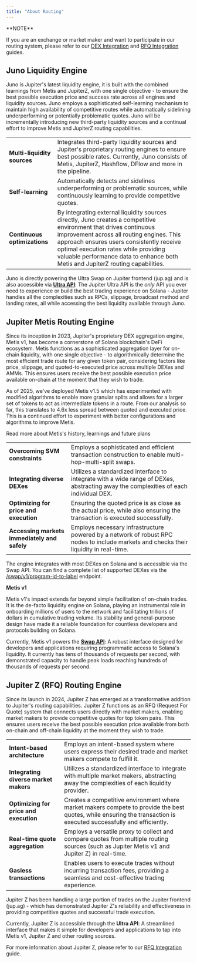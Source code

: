 ---
title: "About Routing"
---

<Info>
**NOTE**

If you are an exchange or market maker and want to participate in our routing system, please refer to our [DEX Integration](/routing/dex-integration) and [RFQ Integration](/docs/routing/rfq-integration) guides.
</Info>

## Juno Liquidity Engine

Juno is Jupiter's latest liquidity engine, it is built with the combined learnings from Metis and JupiterZ, with one single objective - to ensure the best possible execution price and success rate across all engines and liquidity sources. Juno employs a sophisticated self-learning mechanism to maintain high availability of competitive routes while automatically sidelining underperforming or potentially problematic quotes. Juno will be incrementally introducing new third-party liquidity sources and a continual effort to improve Metis and JupiterZ routing capabilities.

|  |  |
| :--- | :--- |
| **Multi-liquidity sources** | Integrates third-party liquidity sources and Jupiter's proprietary routing engines to ensure best possible rates.      Currently, Juno consists of Metis, JupiterZ, Hashflow, DFlow and more in the pipeline. |
| **Self-learning** | Automatically detects and sidelines underperforming or problematic sources, while continuously learning to provide competitive quotes. |
| **Continuous optimizations** | By integrating external liquidity sources directly, Juno creates a competitive environment that drives continuous improvement across all routing engines. This approach ensures users consistently receive optimal execution rates while providing valuable performance data to enhance both Metis and JupiterZ routing capabilities. |

Juno is directly powering the Ultra Swap on Jupiter frontend (jup.ag) and is also accessible via [**Ultra API**](/docs/ultra): The Jupiter Ultra API is the *only* API you ever need to experience or build the best trading experience on Solana - Jupiter handles all the complexities such as RPCs, slippage, broadcast method and landing rates, all while accessing the best liquidity available through Juno.

## Jupiter Metis Routing Engine

Since its inception in 2023, Jupiter's proprietary DEX aggregation engine, Metis v1, has become a cornerstone of Solana blockchain's DeFi ecosystem. Metis functions as a sophisticated aggregation layer for on-chain liquidity, with one single objective - to algorithmically determine the most efficient trade route for any given token pair, considering factors like price, slippage, and quoted-to-executed price across multiple DEXes and AMMs. This ensures users receive the best possible execution price available on-chain at the moment that they wish to trade.

As of 2025, we've deployed Metis v1.5 which has experimented with modified algorithms to enable more granular splits and allows for a larger set of tokens to act as intermediate tokens in a route. From our analysis so far, this translates to 4.6x less spread between quoted and executed price. This is a continued effort to experiment with better configurations and algorithms to improve Metis.

<Card href="https://x.com/sssionggg/status/1912378618711535889" icon="book-open" horizontal>
  Read more about Metis's history, learnings and future plans
</Card>


|  |  |
| :--- | :--- |
| **Overcoming SVM constraints** | Employs a sophisticated and efficient transaction construction to enable multi-hop-multi-split swaps. |
| **Integrating diverse DEXes** | Utilizes a standardized interface to integrate with a wide range of DEXes, abstracting away the complexities of each individual DEX. |
| **Optimizing for price and execution** | Ensuring the quoted price is as close as the actual price, while also ensuring the transaction is executed successfully. |
| **Accessing markets immediately and safely** | Employs necessary infrastructure powered by a network of robust RPC nodes to include markets and checks their liquidity in real-time. |

The engine integrates with most DEXes on Solana and is accessible via the Swap API. You can find a complete list of supported DEXes via the [/swap/v1/program-id-to-label](https://lite-api.jup.ag/swap/v1/program-id-to-label) endpoint.

**Metis v1**

Metis v1's impact extends far beyond simple facilitation of on-chain trades. It is the de-facto liquidity engine on Solana, playing an instrumental role in onboarding millions of users to the network and facilitating trillions of dollars in cumulative trading volume. Its stability and general-purpose design have made it a reliable foundation for countless developers and protocols building on Solana.

Currently, Metis v1 powers the [**Swap API**](/docs/swap): A robust interface designed for developers and applications requiring programmatic access to Solana's liquidity. It currently has tens of thousands of requests per second, with demonstrated capacity to handle peak loads reaching hundreds of thousands of requests per second.

## Jupiter Z (RFQ) Routing Engine

Since its launch in 2024, Jupiter Z has emerged as a transformative addition to Jupiter's routing capabilities. Jupiter Z functions as an RFQ (Request For Quote) system that connects users directly with market makers, enabling market makers to provide competitive quotes for top token pairs. This ensures users receive the best possible execution price available from both on-chain and off-chain liquidity at the moment they wish to trade.

|  |  |
| :--- | :--- |
| **Intent-based architecture** | Employs an intent-based system where users express their desired trade and market makers compete to fulfill it. |
| **Integrating diverse market makers** | Utilizes a standardized interface to integrate with multiple market makers, abstracting away the complexities of each liquidity provider. |
| **Optimizing for price and execution** | Creates a competitive environment where market makers compete to provide the best quotes, while ensuring the transaction is executed successfully and efficiently. |
| **Real-time quote aggregation** | Employs a versatile proxy to collect and compare quotes from multiple routing sources (such as Jupiter Metis v1 and Jupiter Z) in real-time. |
| **Gasless transactions** | Enables users to execute trades without incurring transaction fees, providing a seamless and cost-effective trading experience. |

Jupiter Z has been handling a large portion of trades on the Jupiter frontend (jup.ag) - which has demonstrated Jupiter Z's reliability and effectiveness in providing competitive quotes and successful trade execution.

Currently, Jupiter Z is accessible through the **Ultra API**: A streamlined interface that makes it simple for developers and applications to tap into Metis v1, Jupiter Z and other routing sources.

For more information about Jupiter Z, please refer to our [RFQ Integration](/routing/rfq-integration) guide.
